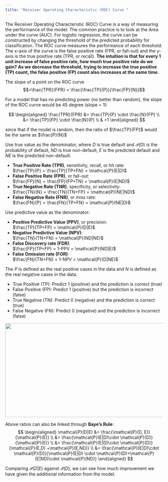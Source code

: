 ```yaml
---
title: "Receiver Operating Characteristic (ROC) Curve "
---
```


The Receiver Operating Characteristic (ROC) Curve is a way of measuring the performance of the model. The common practice is to look at the Area under the curve (AUC). For logistic regression, the curve can be constructed by changing the threshold of the predicted probability for classification. The ROC curve measures the performance of each threshold. The x-axis of the curve is the false positive rate (FPR, or fall-out) and the y-axis is the true positive rate (TPR, or recall). **The intuition is that for every 1 unit increase of false positive rate, how much true positive rate do we gain? As we decrease the threshold, trying to increase the true positive (TP) count, the false positive (FP) count also increases at the same time.**

The slope of a point on the ROC curve
$$=\frac{TPR}{FPR} = \frac{\frac{TP}{P}}{\frac{FP}{N}}$$

For a model that has no predicting power (no better than random), the slope of the ROC curve would be 45 degree (slope = 1):

$$
\begin{aligned}
\frac{TPR}{FPR} &= \frac{TP}{P} \cdot \frac{N}{FP} \\
&= \frac{TP}{FP} \cdot \frac{N}{P} \\
& =1
\end{aligned}
$$

since that if the model is random, then the ratio of $\frac{TP}{FP}$ would be the same as $\frac{P}{N}$

Use true value as the denominator, where $D$ is true default and $\mathcal{P}(D)$ is the probability of default, $ND$ is true non-default, $E$ is the predicted default and $NE$ is the predicted non-default.

* **True Positive Rate (TPR)**, sensitivity, recall, or hit rate:  
  $\frac{TP}{P} = \frac{TP}{TP+FN} = \mathcal{P}(E|D)$
* **False Positive Rate (FPR)**, or fall-out:  
  $\frac{FP}{N} = \frac{FP}{FP+TN} = \mathcal{P}(E|ND)$
* **True Negative Rate (TNR)**, specificity, or selectivity:  
  $\frac{TN}{N} = \frac{TN}{TN+FP} = \mathcal{P}(NE|ND)$
* **False Negative Rate (FNR)**, or miss rate:  
  $\frac{FN}{P} = \frac{FN}{TP+FN} = \mathcal{P}(NE|D)$

Use predictive value as the denominator:

* **Positive Predictive Value (PPV)**, or precision:  
  $\frac{TP}{TP+FP} = \mathcal{P}(D|E)$
* **Negative Predictive Value (NPV)**:  
  $\frac{TN}{TN+FN} = \mathcal{P}(ND|NE)$
* **False Discovery rate (FDR)**:  
  $\frac{FP}{TP+FP} = 1-PPV = \mathcal{P}(ND|E)$
* **False Omission rate (FOR)**:  
  $\frac{FN}{TN+FN} = 1-NPV = \mathcal{P}(D|NE)$
  
The $P$ is defined as the real positive cases in the data and $N$ is defined as the real negative cases in the data.

* True Positive (TP): Predict 1 (positive) and the prediction is correct (true)
* False Positive (FP): Predict 1 (positive) but the prediction is incorrect (false)
* True Negative (TN): Predict 0 (negative) and the prediction is correct (true)
* False Negative (FN): Predict 0 (negative) and the prediction is incorrect (false)

<img src="ConfusionMatrix.png" height="300px" width="600px" />
  
Above ratios can also be linked through **Baye's Rule**:  
$$
\begin{aligned}
\mathcal{P}(D|E) &= \frac{\mathcal{P}(D, E)}{\mathcal{P}(E)}  \\
&= \frac{\mathcal{P}(E|D)\cdot \mathcal{P}(D)}{\mathcal{P}(E)} \\
&= \frac{\mathcal{P}(E|D)\cdot \mathcal{P}(D)}{\mathcal{P}(E,D) +\mathcal{P}(E,ND)}  \\
&= \frac{\mathcal{P}(E|D)\cdot \mathcal{P}(D)}{\mathcal{P}(E|D) \cdot \mathcal{P}(D)+\mathcal{P}(E|ND)\cdot \mathcal{P}(ND)} 
\end{aligned}
$$

Comparing $\mathcal{P}(D|E)$ against $\mathcal{P}(D)$, we can see how much improvement we have given the additional information from the model.



